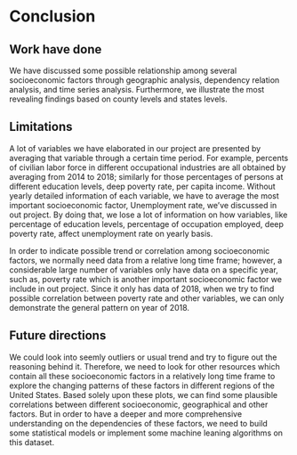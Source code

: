 # Conclusion


## Work have done\
We have discussed some possible relationship among several socioeconomic factors through geographic analysis, dependency relation analysis, and time series analysis. Furthermore, we illustrate the most revealing findings based on county levels and states levels.

## Limitations\
A lot of variables we have elaborated in our project are presented by averaging that variable through a certain time period. For example, percents of civilian labor force in different occupational industries are all obtained by averaging from 2014 to 2018; similarly for those percentages of persons at different education levels, deep poverty rate, per capita income. Without yearly detailed information of each variable, we have to average the most important socioeconomic factor, Unemployment rate, we've discussed in out project. By doing that, we lose a lot of information on how variables, like percentage of education levels, percentage of occupation employed, deep poverty rate, affect unemployment rate on yearly basis.\

In order to indicate possible trend or correlation among socioeconomic factors, we normally need data from a relative long time frame; however, a considerable large number of variables only have data on a specific year, such as, poverty rate which is another important socioeconomic factor we include in out project. Since it only has data of 2018, when we try to find possible correlation between poverty rate and other variables, we can only demonstrate the general pattern on year of 2018.\


## Future directions\
We could look into seemly outliers or usual trend and try to figure out the reasoning behind it. Therefore, we need to look for other resources which contain all these socioeconomic factors in a relatively long time frame to explore the changing patterns of these factors in different regions of the United States. Based solely upon these plots, we can find some plausible correlations between different socioeconomic, geographical and other factors. But in order to have a deeper and more comprehensive understanding on the dependencies of these factors, we need to build some statistical models or implement some machine leaning algorithms on this dataset.
